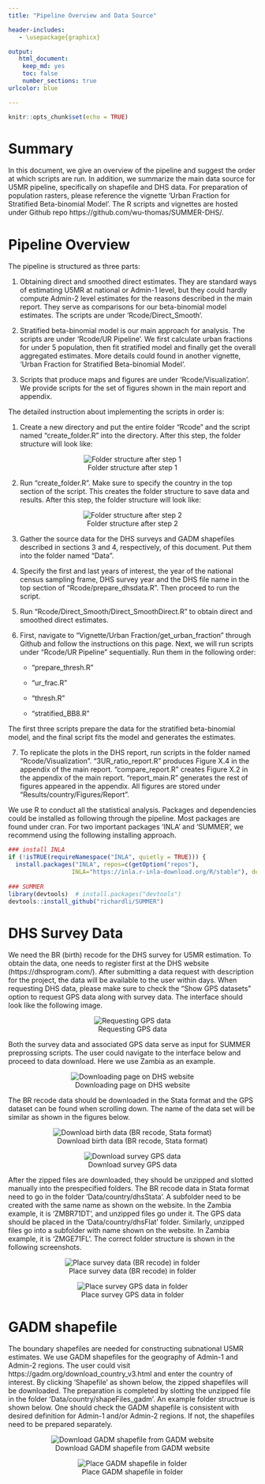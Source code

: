 ---
title: "Pipeline Overview and Data Source"

header-includes:
   - \usepackage{graphicx}

output: 
   html_document:
    keep_md: yes
    toc: false
    number_sections: true
urlcolor: blue

---


```{r setup, include=FALSE}
knitr::opts_chunk$set(echo = TRUE)
```


# Summary

In this document, we give an overview of the pipeline and suggest the order at which scripts are run.
In addition, we summarize the main data source for U5MR pipeline, specifically on shapefile and DHS data.  For preparation of population rasters, please reference the vignette 'Urban Fraction for Stratified Beta-binomial Model'. The R scripts and vignettes are hosted under Github repo https://github.com/wu-thomas/SUMMER-DHS/. 

# Pipeline Overview

The pipeline is structured as three parts: 
 
1. Obtaining direct and smoothed direct estimates. They are standard ways of estimating U5MR at national or Admin-1 level, but they could hardly compute Admin-2 level estimates for the reasons described in the main report. They serve as comparisons for our beta-binomial model estimates. The scripts are under 'Rcode/Direct_Smooth'.

2. Stratified beta-binomial model is our main approach for analysis. The scripts are under 'Rcode/UR Pipeline'. We first calculate urban fractions for under 5 population, then fit stratified model and finally get the overall aggregated estimates. More details could found in another vignette, 'Urban Fraction for Stratified Beta-binomial Model'.

3. Scripts that produce maps and figures are under 'Rcode/Visualization'. We provide scripts for the set of figures shown in the main report and appendix.  

The detailed instruction about implementing the scripts in order is:

1. Create a new directory and put the entire folder "Rcode" and the script named "create_folder.R" into the directory. After this step, the folder structure will look like: 

<center>

![Folder structure after step 1](folder_structure1.png)

</center>

2. Run "create_folder.R". Make sure to specify the country in the top section of the script. This creates the folder structure to save data and results. After this step, the folder structure will look like: 

<center>

![Folder structure after step 2](folder_structure2.png)

</center>

3. Gather the source data for the DHS surveys and GADM shapefiles described in sections 3 and 4, respectively, of this document. Put them into the folder named "Data".

4. Specify the first and last years of interest, the year of the national census sampling frame, DHS survey year and the DHS file name in the top section of "Rcode/prepare_dhsdata.R". Then proceed to run the script.

5. Run "Rcode/Direct_Smooth/Direct_SmoothDirect.R" to obtain direct and smoothed direct estimates.

6. First, navigate to “Vignette/Urban Fraction/get_urban_fraction” through Github and follow the instructions on this page. 
Next, we will run scripts under “Rcode/UR Pipeline” sequentially. Run them in the following order:

   + “prepare_thresh.R”
   
   + “ur_frac.R”

   + “thresh.R”

   + “stratified_BB8.R”

  The first three scripts prepare the data for the stratified beta-binomial model, and the final script fits the model and generates the estimates.  

7. To replicate the plots in the DHS report, run scripts in the folder named "Rcode/Visualization". "3UR_ratio_report.R"  produces Figure X.4 in the appendix of the main report. "compare_report.R" creates Figure X.2 in the appendix of the main report. "report_main.R" generates the rest of figures appeared in the appendix.  All figures are stored under "Results/country/Figures/Report".

We use R to conduct all the statistical analysis. Packages and dependencies could be installed as following through the pipeline. Most packages are found under cran. For two important packages 'INLA' and 'SUMMER', we recommend using the following installing approach.

``` {r echo=TRUE, eval=FALSE}

### install INLA
if (!isTRUE(requireNamespace("INLA", quietly = TRUE))) {
  install.packages("INLA", repos=c(getOption("repos"), 
                  INLA="https://inla.r-inla-download.org/R/stable"), dep=TRUE)
    
### SUMMER
library(devtools)  # install.packages("devtools")
devtools::install_github("richardli/SUMMER")

```



# DHS Survey Data

We need the BR (birth) recode for the DHS survey for U5MR estimation. To obtain the data, one needs to register first at the DHS website (https://dhsprogram.com/). After submitting a data request with description for the project, the data will be available to the user within days. When requesting DHS data, please make sure to check the "Show GPS datasets" option to request GPS data along with survey data. The interface should look like the following image. 

<center>

![Requesting GPS data](show_GPS.png)

</center>


Both the survey data and associated GPS data serve as input for SUMMER preprossing scripts. The user could navigate to the interface below and proceed to data download. Here we use Zambia as an example.

<center>

![Downloading page on DHS website](DHS_survey_page.png)

</center>


The BR recode data should be downloaded in the Stata format and the GPS dataset can be found when scrolling down. The name of the data set will be similar as shown in the figures below.


<center>

![Download birth data (BR recode, Stata format)](BR_DT.PNG)

</center>


<center>

![Download survey GPS data](Spatial_flat.PNG)

</center>

After the zipped files are downloaded, they should be unzipped and slotted manually into the prespecified folders. The BR recode data in Stata format need to go in the folder 'Data/country/dhsStata'. A subfolder need to be created with the same name as shown on the website. In the Zambia example, it is 'ZMBR71DT', and unzipped files go under it. The GPS data should be placed in the 'Data/country/dhsFlat' folder. Similarly, unzipped files go into a subfolder with name shown on the website. In Zambia example, it is 'ZMGE71FL'. The correct folder structure is shown in the following screenshots. 


<center>

![Place survey data (BR recode) in folder](dhsStata.PNG)

</center>


<center>

![Place survey GPS data in folder](dhsFlat.PNG)

</center>

\newpage

# GADM shapefile

The boundary shapefiles are needed for constructing subnational U5MR estimates. We use GADM shapefiles for the geography of Admin-1 and Admin-2 regions. The user could visit https://gadm.org/download_country_v3.html and enter the country of interest. By clicking 'Shapefile' as shown below, the zipped shapefiles will be downloaded. The preparation is completed by slotting the unzipped file in the folder 'Data/country/shapeFiles_gadm'. An example folder structrue is shown below. One should check the GADM shapefile is consistent with desired definition for Admin-1 and/or Admin-2 regions. If not, the shapefiles need to be prepared separately.

<center>

![Download GADM shapefile from GADM website](GADM_web.jpg)

</center>


<center>

![Place GADM shapefile in folder](gadm.PNG)

</center>


